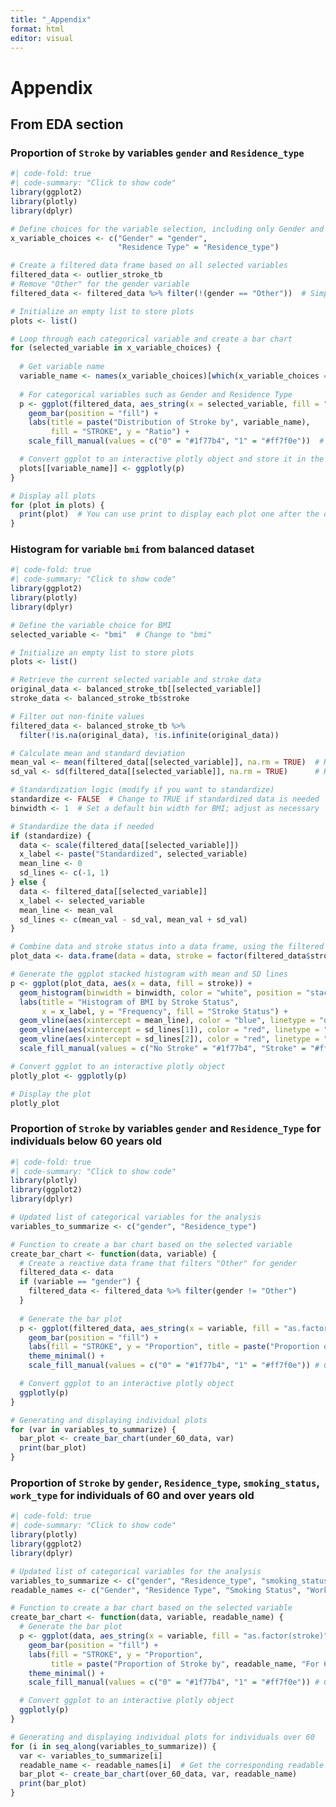 ```yaml
---
title: "_Appendix"
format: html
editor: visual
---
```

# Appendix

## From EDA section 

### Proportion of `Stroke` by variables `gender` and `Residence_type`  

```r
#| code-fold: true
#| code-summary: "Click to show code"
library(ggplot2)
library(plotly)
library(dplyr)

# Define choices for the variable selection, including only Gender and Residence Type
x_variable_choices <- c("Gender" = "gender", 
                        "Residence Type" = "Residence_type")

# Create a filtered data frame based on all selected variables
filtered_data <- outlier_stroke_tb
# Remove "Other" for the gender variable
filtered_data <- filtered_data %>% filter(!(gender == "Other"))  # Simply check for 'Other' in gender

# Initialize an empty list to store plots
plots <- list()

# Loop through each categorical variable and create a bar chart
for (selected_variable in x_variable_choices) {
  
  # Get variable name
  variable_name <- names(x_variable_choices)[which(x_variable_choices == selected_variable)]
  
  # For categorical variables such as Gender and Residence Type
  p <- ggplot(filtered_data, aes_string(x = selected_variable, fill = "as.factor(stroke)")) +
    geom_bar(position = "fill") +
    labs(title = paste("Distribution of Stroke by", variable_name),
         fill = "STROKE", y = "Ratio") +
    scale_fill_manual(values = c("0" = "#1f77b4", "1" = "#ff7f0e"))  # Custom colors

  # Convert ggplot to an interactive plotly object and store it in the list
  plots[[variable_name]] <- ggplotly(p)
}

# Display all plots
for (plot in plots) {
  print(plot)  # You can use print to display each plot one after the other
}
```

### Histogram for variable `bmi` from balanced dataset

```r
#| code-fold: true
#| code-summary: "Click to show code"
library(ggplot2)
library(plotly)
library(dplyr)  

# Define the variable choice for BMI
selected_variable <- "bmi"  # Change to "bmi"

# Initialize an empty list to store plots
plots <- list()

# Retrieve the current selected variable and stroke data
original_data <- balanced_stroke_tb[[selected_variable]]
stroke_data <- balanced_stroke_tb$stroke

# Filter out non-finite values
filtered_data <- balanced_stroke_tb %>% 
  filter(!is.na(original_data), !is.infinite(original_data))

# Calculate mean and standard deviation
mean_val <- mean(filtered_data[[selected_variable]], na.rm = TRUE)  # Handle NA values
sd_val <- sd(filtered_data[[selected_variable]], na.rm = TRUE)      # Handle NA values

# Standardization logic (modify if you want to standardize)
standardize <- FALSE  # Change to TRUE if standardized data is needed
binwidth <- 1  # Set a default bin width for BMI; adjust as necessary

# Standardize the data if needed
if (standardize) {
  data <- scale(filtered_data[[selected_variable]])
  x_label <- paste("Standardized", selected_variable)
  mean_line <- 0
  sd_lines <- c(-1, 1)
} else {
  data <- filtered_data[[selected_variable]]
  x_label <- selected_variable
  mean_line <- mean_val
  sd_lines <- c(mean_val - sd_val, mean_val + sd_val)
}

# Combine data and stroke status into a data frame, using the filtered data
plot_data <- data.frame(data = data, stroke = factor(filtered_data$stroke, labels = c("No Stroke", "Stroke")))

# Generate the ggplot stacked histogram with mean and SD lines
p <- ggplot(plot_data, aes(x = data, fill = stroke)) +
  geom_histogram(binwidth = binwidth, color = "white", position = "stack") +
  labs(title = "Histogram of BMI by Stroke Status", 
       x = x_label, y = "Frequency", fill = "Stroke Status") +
  geom_vline(aes(xintercept = mean_line), color = "blue", linetype = "dashed", linewidth = 1) +
  geom_vline(aes(xintercept = sd_lines[1]), color = "red", linetype = "dotted", linewidth = 0.8) +
  geom_vline(aes(xintercept = sd_lines[2]), color = "red", linetype = "dotted", linewidth = 0.8) +
  scale_fill_manual(values = c("No Stroke" = "#1f77b4", "Stroke" = "#ff7f0e"))  # Set colors for stroke status

# Convert ggplot to an interactive plotly object
plotly_plot <- ggplotly(p)

# Display the plot
plotly_plot 
```

### Proportion of `Stroke` by variables `gender` and `Residence_Type` for individuals below 60 years old 

```r
#| code-fold: true
#| code-summary: "Click to show code"
library(plotly)
library(ggplot2)
library(dplyr)

# Updated list of categorical variables for the analysis
variables_to_summarize <- c("gender", "Residence_type")

# Function to create a bar chart based on the selected variable
create_bar_chart <- function(data, variable) {
  # Create a reactive data frame that filters "Other" for gender
  filtered_data <- data
  if (variable == "gender") {
    filtered_data <- filtered_data %>% filter(gender != "Other")
  }
  
  # Generate the bar plot
  p <- ggplot(filtered_data, aes_string(x = variable, fill = "as.factor(stroke)")) +
    geom_bar(position = "fill") +
    labs(fill = "STROKE", y = "Proportion", title = paste("Proportion of Stroke by", variable, "for under 60")) +
    theme_minimal() +
    scale_fill_manual(values = c("0" = "#1f77b4", "1" = "#ff7f0e")) # Custom colors

  # Convert ggplot to an interactive plotly object
  ggplotly(p)
}

# Generating and displaying individual plots
for (var in variables_to_summarize) {
  bar_plot <- create_bar_chart(under_60_data, var)
  print(bar_plot)
}
```

### Proportion of `Stroke` by `gender`, `Residence_type`, `smoking_status`, `work_type`  for individuals of 60 and over years old 

```r
#| code-fold: true
#| code-summary: "Click to show code"
library(plotly)
library(ggplot2)
library(dplyr)

# Updated list of categorical variables for the analysis
variables_to_summarize <- c("gender", "Residence_type", "smoking_status", "work_type")
readable_names <- c("Gender", "Residence Type", "Smoking Status", "Work Type")

# Function to create a bar chart based on the selected variable
create_bar_chart <- function(data, variable, readable_name) {
  # Generate the bar plot
  p <- ggplot(data, aes_string(x = variable, fill = "as.factor(stroke)")) +
    geom_bar(position = "fill") +
    labs(fill = "STROKE", y = "Proportion", 
         title = paste("Proportion of Stroke by", readable_name, "For 60 and Over Years Old")) +
    theme_minimal() +
    scale_fill_manual(values = c("0" = "#1f77b4", "1" = "#ff7f0e")) # Custom colors

  # Convert ggplot to an interactive plotly object
  ggplotly(p)
}

# Generating and displaying individual plots for individuals over 60
for (i in seq_along(variables_to_summarize)) {
  var <- variables_to_summarize[i]
  readable_name <- readable_names[i]  # Get the corresponding readable name
  bar_plot <- create_bar_chart(over_60_data, var, readable_name)
  print(bar_plot)
}
```



